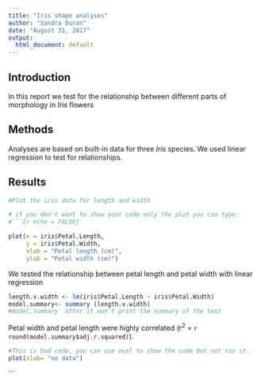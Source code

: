 ```yaml
---
title: "Iris shape analyses"
author: "Sandra Duran"
date: "August 31, 2017"
output:
  html_document: default
---
```


## Introduction

In this report we test for the relationship between different parts of morphology in _Iris_ flowers

## Methods

Analyses are based on built-in data for three _Iris_ species. We used linear regression to test for relationships.

## Results

<!-- Code block using R code to run analysis below -->


```r
#Plot the iris data for length and width

# if you don't want to show your code only the plot you can type:
#```{r echo = FALSE}

plot(x = iris$Petal.Length,
     y = iris$Petal.Width,
     xlab = "Petal length (cm)",
     ylab = "Petal width (cm)")

```

We tested the relationship between petal length and petal width with linear regression

```r
length.v.width <- lm(iris$Petal.Length ~ iris$Petal.Width)
model.summary<- summary (length.v.width)
#model.summary  after it won't print the summary of the test
```

Petal width and petal length were highly correlated (r^2^ = `r round(model.summary$adj.r.squared)`).
<!-- the above shows the R2 with seven digits -->
<!-- to reduce the number of digits we add round after r` -->

```r
#This is bad code, you can use eval to show the code but not run it.
plot(xlab= "no data")
```


```

